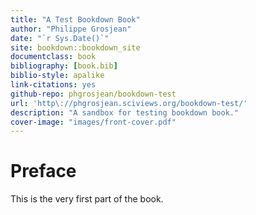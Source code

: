 ```yaml
--- 
title: "A Test Bookdown Book"
author: "Philippe Grosjean"
date: "`r Sys.Date()`"
site: bookdown::bookdown_site
documentclass: book
bibliography: [book.bib]
biblio-style: apalike
link-citations: yes
github-repo: phgrosjean/bookdown-test
url: 'http\://phgrosjean.sciviews.org/bookdown-test/'
description: "A sandbox for testing bookdown book."
cover-image: "images/front-cover.pdf"
---
```


# Preface {-}

This is the very first part of the book.
